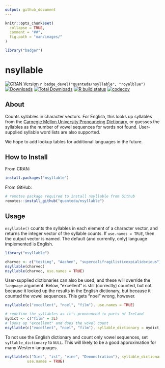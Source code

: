 ```yaml
---
output: github_document
---
```


```r
knitr::opts_chunk$set(
  collapse = TRUE,
  comment = "##",
  fig.path = "man/images/"
)
```
```r
library("badger")
```

# nsyllable

<!-- badges: start -->
[![CRAN Version](https://www.r-pkg.org/badges/version/nsyllable)](https://CRAN.R-project.org/package=nsyllable)
`r badge_devel("quanteda/nsyllable", "royalblue")`
[![Downloads](https://cranlogs.r-pkg.org/badges/nsyllable)](https://CRAN.R-project.org/package=nsyllable)
[![Total Downloads](https://cranlogs.r-pkg.org/badges/grand-total/nsyllable?color=orange)](https://CRAN.R-project.org/package=nsyllable)
[![R build status](https://github.com/quanteda/nsyllable/workflows/R-CMD-check/badge.svg)](https://github.com/quanteda/nsyllable/actions)
[![codecov](https://codecov.io/gh/quanteda/nsyllable/branch/master/graph/badge.svg)](https://app.codecov.io/gh/quanteda/nsyllable)
<!-- badges: end -->

## About

Counts syllables in character vectors.  For English, this looks up syllables
from the [Carnegie Mellon University Pronouncing
Dictionary](http://www.speech.cs.cmu.edu/cgi-bin/cmudict), or guesses the
syllables as the number of vowel sequences for words not found.  User-supplied
syllable word lists are also supported.

We hope to add lookup tables for additional languages in the future.

## How to Install

From CRAN:
```r
install.packages("nsyllable")
```

From GitHub:
```r
# remotes package required to install nsyllable from Github 
remotes::install_github("quanteda/nsyllable") 
```

## Usage

`nsyllable()` counts the syllables in each element of a character vector, and returns the integer vector of the syllable counts.  If `use.names = TRUE`, then the output vector is named.  The default (and currently, only) language implemented is English.

```r
library("nsyllable")

charvec <- c("testing", "Aachen", "supercalifragilisticexpialidocious")
nsyllable(charvec)
nsyllable(charvec, use.names = TRUE)
```

User-supplied dictionaries can also be used, and these will override the `language` argument.  Below, "excellent" is still (correctly) counted, but not because it looked up the results in the English dictionary, but because it counted the vowel sequences.  This gets "noel" wrong, however.
```r
nsyllable(c("excellent", "noel", "film"), use.names = TRUE)

# redefine the syllables as it's pronounced in parts of Ireland
mydict <- c("film" = 2L)
# looks up "excellent" and does the vowel count
nsyllable(c("excellent", "noel", "film"), syllable_dictionary = mydict, use.names = TRUE)
```

To not use the English dictionary and count only vowel sequences, set `syllable_dictionary` to `NULL`.  This will likely to be a good approximation for many Western languages.
```r
nsyllable(c("Dies", "ist", "eine", "Demonstration"), syllable_dictionary = NULL,
          use.names = TRUE)
```


